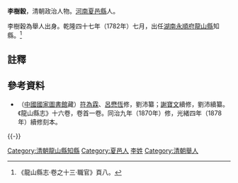 '''李樹穀'''，清朝政治人物。[[河南|河南]][[夏邑縣|夏邑縣]]人。

李樹穀為舉人出身。乾隆四十七年（1782年）七月，出任[[湖南|湖南]][[永順府|永順府]][[龍山縣|龍山縣]]知縣。<ref>《龍山縣志·卷之十三·職官》頁八。</ref>

==註釋==
{{reflist}}

==參考資料==
*（[[中國國家圖書館|中國國家圖書館]]藏）[[符為霖|符為霖]]、[[呂懋恆|呂懋恆]]修，劉沛纂；[[謝寶文|謝寶文]]續修，劉沛續纂。《龍山縣志》十六卷，卷首一卷。同治九年（1870年）修，光緒四年（1878年）續修刻本。

{{-}}
{{start box}}
{{s-off}}
{{succession box|[[張朝樂|張朝樂]]|[[楊皋亮|楊皋亮]]|[[湖南|湖南]][[永順府|永順府]][[龍山縣|龍山縣]][[知縣|知縣]]（[[龍山縣知縣列表|列表]]）|<small>乾隆四十七年（1782年）七月上任</small>}}
{{end box}}

{{DEFAULTSORT:Li李}}
[[Category:清朝龍山縣知縣|Category:清朝龍山縣知縣]]
[[Category:夏邑人|Category:夏邑人]]
[[Category:李姓|李姓]]
[[Category:清朝舉人|Category:清朝舉人]]